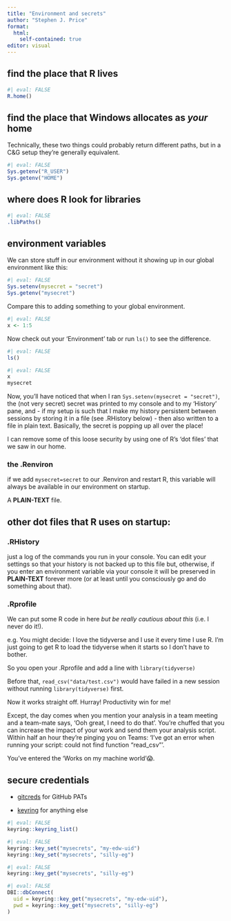 ```yaml
---
title: "Environment and secrets"
author: "Stephen J. Price"
format: 
  html:
    self-contained: true
editor: visual
---
```


## find the place that R lives

```r
#| eval: FALSE
R.home()

```

## find the place that Windows allocates as *your* home

Technically, these two things could probably return different paths, but in a C&G setup they're generally equivalent.

```r
#| eval: FALSE
Sys.getenv("R_USER")
Sys.getenv("HOME")

```

## where does R look for libraries

```r
#| eval: FALSE
.libPaths()

```

## environment variables

We can store stuff in our environment without it showing up in our global environment like this:

```r
#| eval: FALSE
Sys.setenv(mysecret = "secret") 
Sys.getenv("mysecret")
```

Compare this to adding something to your global environment.

```r
#| eval: FALSE
x <- 1:5

```

Now check out your 'Environment' tab or run `ls()` to see the difference.

```r
#| eval: FALSE
ls()
```

```r
#| eval: FALSE
x
mysecret
```

Now, you'll have noticed that when I ran `Sys.setenv(mysecret = "secret")`, the (not very secret) secret was printed to my console and to my 'History' pane, and - if my setup is such that I make my history persistent between sessions by storing it in a file (see .RHistory below) - then also written to a file in plain text. Basically, the secret is popping up all over the place!

I can remove some of this loose security by using one of R's 'dot files' that we saw in our home.

### the .Renviron

if we add `mysecret=secret` to our .Renviron and restart R, this variable will always be available in our environment on startup.

A **PLAIN-TEXT** file.

## other dot files that R uses on startup:

### .RHistory

just a log of the commands you run in your console. You can edit your settings so that your history is not backed up to this file but, otherwise, if you enter an environment variable via your console it will be preserved in **PLAIN-TEXT** forever more (or at least until you consciously go and do something about that).

### .Rprofile

We can put some R code in here *but be really cautious about this* (i.e. I never do it!).

e.g. You might decide: I love the tidyverse and I use it every time I use R. I'm just going to get R to load the tidyverse when it starts so I don't have to bother.

So you open your .Rprofile and add a line with `library(tidyverse)`

Before that, `read_csv("data/test.csv")` would have failed in a new session without running `library(tidyverse)` first.

Now it works straight off. Hurray! Productivity win for me!

Except, the day comes when you mention your analysis in a team meeting and a team-mate says, 'Ooh great, I need to do that'. You're chuffed that you can increase the impact of your work and send them your analysis script. Within half an hour they're pinging you on Teams: 'I've got an error when running your script: could not find function "read_csv"'.

You've entered the 'Works on my machine world'😱.

## secure credentials

-   [gitcreds](https://gitcreds.r-lib.org/index.html) for GitHub PATs

-   [keyring](https://keyring.r-lib.org/index.html) for anything else

```r
#| eval: FALSE
keyring::keyring_list()

```

```r
#| eval: FALSE
keyring::key_set("mysecrets", "my-edw-uid")
keyring::key_set("mysecrets", "silly-eg")
```

```r
#| eval: FALSE
keyring::key_get("mysecrets", "silly-eg")
```

```r
#| eval: FALSE
DBI::dbConnect(
  uid = keyring::key_get("mysecrets", "my-edw-uid"),
  pwd = keyring::key_get("mysecrets", "silly-eg")
)
```
